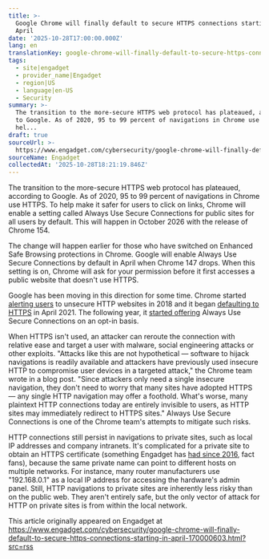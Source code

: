 ```yaml
---
title: >-
  Google Chrome will finally default to secure HTTPS connections starting in
  April
date: '2025-10-28T17:00:00.000Z'
lang: en
translationKey: google-chrome-will-finally-default-to-secure-https-connectio
tags:
  - site|engadget
  - provider_name|Engadget
  - region|US
  - language|en-US
  - Security
summary: >-
  The transition to the more-secure HTTPS web protocol has plateaued, according
  to Google. As of 2020, 95 to 99 percent of navigations in Chrome use HTTPS. To
  hel...
draft: true
sourceUrl: >-
  https://www.engadget.com/cybersecurity/google-chrome-will-finally-default-to-secure-https-connections-starting-in-april-170000603.html?src=rss
sourceName: Engadget
collectedAt: '2025-10-28T18:21:19.846Z'
---
```

The transition to the more-secure HTTPS web protocol has plateaued, according to Google. As of 2020, 95 to 99 percent of navigations in Chrome use HTTPS. To help make it safer for users to click on links, Chrome will enable a setting called Always Use Secure Connections for public sites for all users by default. This will happen in October 2026 with the release of Chrome 154. 

The change will happen earlier for those who have switched on Enhanced Safe Browsing protections in Chrome. Google will enable Always Use Secure Connections by default in April when Chrome 147 drops. When this setting is on, Chrome will ask for your permission before it first accesses a public website that doesn't use HTTPS. 

Google has been moving in this direction for some time. Chrome started [alerting users](https://www.engadget.com/2018-07-24-chrome-now-alerts-you-to-unsecure-http-sites.html) to unsecure HTTP websites in 2018 and it began [defaulting to HTTPS](https://www.engadget.com/google-chrome-https-first-mode-170051682.html) in April 2021. The following year, it [started offering](https://www.engadget.com/google-chrome-https-first-mode-170051682.html) Always Use Secure Connections on an opt-in basis. 

When HTTPS isn't used, an attacker can reroute the connection with relative ease and target a user with malware, social engineering attacks or other exploits. "Attacks like this are not hypothetical — software to hijack navigations is readily available and attackers have previously used insecure HTTP to compromise user devices in a targeted attack," the Chrome team wrote in a blog post. "Since attackers only need a single insecure navigation, they don't need to worry that many sites have adopted HTTPS — any single HTTP navigation may offer a foothold. What's worse, many plaintext HTTP connections today are entirely invisible to users, as HTTP sites may immediately redirect to HTTPS sites." Always Use Secure Connections is one of the Chrome team's attempts to mitigate such risks.

HTTP connections still persist in navigations to private sites, such as local IP addresses and company intranets. It's complicated for a private site to obtain an HTTPS certificate (something Engadget has [had since 2016](https://www.engadget.com/2016-06-10-engadget-moved-to-https-because-we-love-you.html), fact fans), because the same private name can point to different hosts on multiple networks. For instance, many router manufacturers use "192.168.0.1" as a local IP address for accessing the hardware's admin panel. Still, HTTP navigations to private sites are inherently less risky than on the public web. They aren't entirely safe, but the only vector of attack for HTTP on private sites is from within the local network.

This article originally appeared on Engadget at https://www.engadget.com/cybersecurity/google-chrome-will-finally-default-to-secure-https-connections-starting-in-april-170000603.html?src=rss
